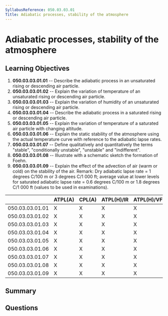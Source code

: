 ```yaml
---
SyllabusReference: 050.03.03.01
Title: Adiabatic processes, stability of the atmosphere
---
```


# Adiabatic processes, stability of the atmosphere

## Learning Objectives

1.  **050.03.03.01.01** -- Describe the adiabatic process in an unsaturated
    rising or descending air particle.
2.  **050.03.03.01.02** -- Explain the variation of temperature of an unsaturated
    rising or descending air particle.
3.  **050.03.03.01.03** -- Explain the variation of humidity of an unsaturated
    rising or descending air particle.
4.  **050.03.03.01.04** -- Describe the adiabatic process in a saturated rising
    or descending air particle.
5.  **050.03.03.01.05** -- Explain the variation of temperature of a saturated
    air particle with changing altitude.
6.  **050.03.03.01.06** -- Explain the static stability of the atmosphere using
    the actual temperature curve with reference to the adiabatic lapse rates.
7.  **050.03.03.01.07** -- Define qualitatively and quantitatively the terms
    "stable", "conditionally unstable", "unstable" and "indifferent".
8.  **050.03.03.01.08** -- Illustrate with a schematic sketch the formation of
    Foehn.
9.  **050.03.03.01.09** -- Explain the effect of the advection of air (warm or
    cold) on the stability of the air. Remark: Dry adiabatic lapse rate = 1
    degrees C/100 m or 3 degrees C/1 000 ft; average value at lower levels for
    saturated adiabatic lapse rate = 0.6 degrees C/100 m or 1.8 degrees C/1 000
    ft (values to be used in examinations).

|                 | ATPL(A) | CPL(A) | ATPL(H)/IR | ATPL(H)/VFR | CPL(H) | IR | CBIR(A) |
| --------------- | ------- | ------ | ---------- | ----------- | ------ | -- | ------- |
| 050.03.03.01.01 | X       | X      | X          | X           | X      | X  | X       |
| 050.03.03.01.02 | X       | X      | X          | X           | X      | X  | X       |
| 050.03.03.01.03 | X       | X      | X          | X           | X      | X  | X       |
| 050.03.03.01.04 | X       | X      | X          | X           | X      | X  | X       |
| 050.03.03.01.05 | X       | X      | X          | X           | X      | X  | X       |
| 050.03.03.01.06 | X       | X      | X          | X           | X      | X  | X       |
| 050.03.03.01.07 | X       | X      | X          | X           | X      | X  | X       |
| 050.03.03.01.08 | X       | X      | X          | X           | X      | X  | X       |
| 050.03.03.01.09 | X       | X      | X          | X           | X      | X  | X       |

## Summary

## Questions
